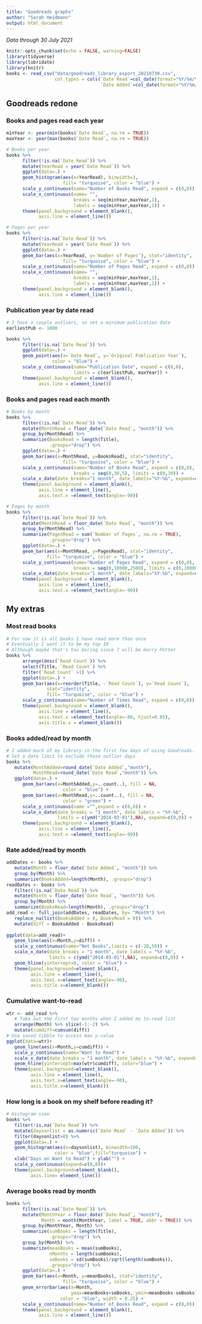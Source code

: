 ```yaml
---
title: "Goodreads graphs"
author: "Sarah Heidmann"
output: html_document
---
```


*Data through 30 July 2021*
```r
knitr::opts_chunk$set(echo = FALSE, warning=FALSE)
library(tidyverse)
library(lubridate)
library(knitr)
books <- read_csv("data/goodreads_library_export_20210730.csv",
                  col_types = cols(`Date Read`=col_date(format="%Y/%m/%d"),
                                   `Date Added`=col_date(format="%Y/%m/%d")))
```

## Goodreads redone
### Books and pages read each year

```r
minYear <- year(min(books$`Date Read`, na.rm = TRUE))
maxYear <- year(max(books$`Date Read`, na.rm = TRUE))

# Books per year
books %>%
      filter(!is.na(`Date Read`)) %>%
      mutate(YearRead = year(`Date Read`)) %>%
      ggplot(data=.) +
      geom_histogram(aes(x=YearRead), binwidth=1,
                     fill= "turquoise", color = "blue") +
      scale_y_continuous(name="Number of Books Read", expand = c(0,0)) +
      scale_x_continuous(name= "",
                         breaks = seq(minYear,maxYear,1),
                         labels = seq(minYear,maxYear,1)) +
      theme(panel.background = element_blank(),
            axis.line = element_line())

# Pages per year
books %>%
      filter(!is.na(`Date Read`)) %>%
      mutate(YearRead = year(`Date Read`)) %>%
      ggplot(data=.) +
      geom_bar(aes(x=YearRead, y=`Number of Pages`), stat="identity",
                     fill= "turquoise", color = "blue") +
      scale_y_continuous(name="Number of Pages Read", expand = c(0,0)) +
      scale_x_continuous(name= "",
                         breaks = seq(minYear,maxYear,1),
                         labels = seq(minYear,maxYear,1)) +
      theme(panel.background = element_blank(),
            axis.line = element_line())
```

### Publication year by date read

```r
# I have a couple outliers, so set a minimum publication date
earliestPub <- 1800

books %>%
      filter(!is.na(`Date Read`)) %>%
      ggplot(data=.) +
      geom_point(aes(x=`Date Read`, y=`Original Publication Year`),
                 color = "blue") +
      scale_y_continuous(name="Publication Date", expand = c(0,0),
                         limits = c(earliestPub, maxYear)) +
      theme(panel.background = element_blank(),
            axis.line = element_line())
```

### Books and pages read each month

```r
# Books by month
books %>%
      filter(!is.na(`Date Read`)) %>%
      mutate(MonthRead = floor_date(`Date Read`, "month")) %>%
      group_by(MonthRead) %>%
      summarize(BooksRead = length(Title),
                .groups="drop") %>%
      ggplot(data=.) +
      geom_bar(aes(x=MonthRead, y=BooksRead), stat="identity",
                     fill= "turquoise", color = "blue") +
      scale_y_continuous(name="Number of Books Read", expand = c(0,0),
                         breaks = seq(0,30,5), limits = c(0,30)) +
      scale_x_date(date_breaks="1 month", date_labels="%Y-%b", expand=c(0,0)) +
      theme(panel.background = element_blank(),
            axis.line = element_line(),
            axis.text.x =element_text(angle=-90))

# Pages by month
books %>%
      filter(!is.na(`Date Read`)) %>%
      mutate(MonthRead = floor_date(`Date Read`, "month")) %>%
      group_by(MonthRead) %>%
      summarize(PagesRead = sum(`Number of Pages`, na.rm = TRUE),
                .groups="drop") %>%
      ggplot(data=.) +
      geom_bar(aes(x=MonthRead, y=PagesRead), stat="identity",
               fill= "turquoise", color = "blue") +
      scale_y_continuous(name="Number of Pages Read", expand = c(0,0),
                         breaks = seq(0,10000,2500), limits = c(0,10000)) +
      scale_x_date(date_breaks="1 month", date_labels="%Y-%b", expand=c(0,0)) +
      theme(panel.background = element_blank(),
            axis.line = element_line(),
            axis.text.x =element_text(angle=-90))
```

## My extras
### Most read books
```r
# For now it is all books I have read more than once
# Eventually I want it to be my top 10
# Although maybe that's too boring since 7 will be Harry Potter
books %>%
      arrange(desc(`Read Count`)) %>%
      select(Title, `Read Count`) %>%
      filter(`Read Count` >1) %>%
      ggplot(data=.) +
      geom_bar(aes(x=reorder(Title, -`Read Count`), y=`Read Count`), 
               stat="identity",
               fill= "turquoise", color = "blue") +
      scale_y_continuous(name="Number of Times Read", expand = c(0,0)) +
      theme(panel.background = element_blank(),
            axis.line = element_line(),
            axis.text.x =element_text(angle=-80, hjust=0.05),
            axis.title.x = element_blank())
```

### Books added/read by month
```r
# I added much of my library in the first few days of using Goodreads.
# Set a date limit to exclude those outlier days
books %>%
   mutate(MonthAdded=round_date(`Date Added`,"month"),
          MonthRead=round_date(`Date Read`,"month")) %>%
   ggplot(data=.) +
      geom_bar(aes(x=MonthAdded,y=..count..), fill = NA,
                     color = "blue") +
      geom_bar(aes(x=MonthRead,y=..count..), fill = NA,
                     color = "green") +
      scale_y_continuous(name ="",expand = c(0,0)) +
      scale_x_date(date_breaks = "1 month", date_labels = "%Y-%b",
                   limits = c(ymd("2014-03-01"),NA), expand=c(0,0)) +
      theme(panel.background = element_blank(),
            axis.line = element_line(),
            axis.text.x =element_text(angle=-90))
```

### Rate added/read by month
```r
addDates <- books %>% 
   mutate(Month = floor_date(`Date Added`, "month")) %>%
   group_by(Month) %>% 
   summarize(BooksAdded=length(Month), .groups="drop")
readDates <- books %>% 
   filter(!is.na(`Date Read`)) %>%
   mutate(Month = floor_date(`Date Read`, "month")) %>%
   group_by(Month) %>% 
   summarize(BooksRead=length(Month), .groups="drop")
add_read <- full_join(addDates, readDates, by= "Month") %>% 
   replace_na(list(BooksAdded = 0, BooksRead = 0)) %>%
   mutate(diff = BooksAdded - BooksRead)
   
ggplot(data=add_read)+
   geom_line(aes(x=Month,y=diff)) +
   scale_y_continuous(name="Net Books",limits = c(-20,50)) +
   scale_x_date(date_breaks = "1 month", date_labels = "%Y-%b",
                limits = c(ymd("2014-03-01"),NA), expand=c(0,0)) +
   geom_hline(yintercept=0, color = "blue") +
   theme(panel.background=element_blank(),
         axis.line = element_line(),
         axis.text.x=element_text(angle=-90),
         axis.title.x=element_blank())
```

### Cumulative want-to-read
```r
wtr <- add_read %>%
   # Take out the first two months when I added my to-read list
   arrange(Month) %>% slice(-1:-2) %>% 
   mutate(cumdiff=cumsum(diff))
# Use saved tibble to access max y-value
ggplot(data=wtr)+
   geom_line(aes(x=Month,y=cumdiff)) +
   scale_y_continuous(name="Want to Read") +
   scale_x_date(date_breaks = "1 month", date_labels = "%Y-%b", expand=c(0,0)) +
   geom_hline(yintercept=max(wtr$cumdiff), color="blue") +
   theme(panel.background=element_blank(),
         axis.line = element_line(),
         axis.text.x=element_text(angle=-90),
         axis.title.x=element_blank())
```

### How long is a book on my shelf before reading it?
```r
# Histogram view
books %>%
   filter(!is.na(`Date Read`)) %>%
   mutate(daysonlist = as.numeric(`Date Read` - `Date Added`)) %>%
   filter(daysonlist>0) %>%
   ggplot(data=.) +
   geom_histogram(aes(x=daysonlist), binwidth=100,
                  color = "blue",fill="turquoise") +
   xlab("Days on Want to Read") + ylab("") +
   scale_y_continuous(expand=c(0,0))+
   theme(panel.background=element_blank(),
         axis.line= element_line())
```

### Average books read by month
```r
books %>%
      filter(!is.na(`Date Read`)) %>%
      mutate(MonthYear = floor_date(`Date Read`, "month"),
             Month = month(MonthYear, label = TRUE, abbr = TRUE)) %>%
      group_by(MonthYear, Month) %>%
      summarize(sumBooks = length(Title), 
                .groups="drop") %>%
      group_by(Month) %>%
      summarize(meanBooks = mean(sumBooks), 
                nMonths = length(sumBooks),
                seBooks = sd(sumBooks)/sqrt(length(sumBooks)),
                .groups="drop") %>%
      ggplot(data=.) +
      geom_bar(aes(x=Month, y=meanBooks), stat="identity",
                     fill= "turquoise", color = "blue") +
      geom_errorbar(aes(x=Month, 
                        ymax=meanBooks+seBooks, ymin=meanBooks-seBooks),
                    color = "blue", width = 0.25) +
      scale_y_continuous(name="Number of Books Read", expand = c(0,0)) +
      theme(panel.background = element_blank(),
            axis.line = element_line())
```

